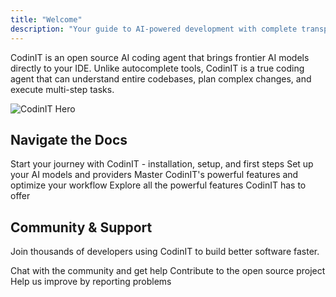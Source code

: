 ```yaml
---
title: "Welcome"
description: "Your guide to AI-powered development with complete transparency and control"
---
```


CodinIT is an open source AI coding agent that brings frontier AI models directly to your IDE. Unlike autocomplete tools, CodinIT is a true coding agent that can understand entire codebases, plan complex changes, and execute multi-step tasks.

<Frame>
  <img 
    src="/assets/images/home-dark.png" 
    alt="CodinIT Hero"
  />
</Frame>

## Navigate the Docs

<CardGroup cols={2}>
  <Card title="New to CodinIT" icon="rocket" href="/getting-started/installing-codinit">
    Start your journey with CodinIT - installation, setup, and first steps
  </Card>

  <Card title="Configuration" icon="sliders" href="/providers/provider-guide">
    Set up your AI models and providers
  </Card>

  <Card title="Best Practices" icon="wrench" href="/prompting/prompt-engineering-guide">
    Master CodinIT's powerful features and optimize your workflow
  </Card>

  <Card title="Features" icon="sparkles" href="/features/overview">
    Explore all the powerful features CodinIT has to offer
  </Card>
</CardGroup>


## Community & Support

Join thousands of developers using CodinIT to build better software faster.

<CardGroup cols={3}>
  <Card title="Discord" icon="discord" href="https://discord.gg/codinit">
    Chat with the community and get help
  </Card>

  <Card title="GitHub" icon="github" href="https://github.com/codinit/codinit">
    Contribute to the open source project
  </Card>

  <Card title="Report a Bug" icon="bug" href="https://github.com/codinit/codinit/issues">
    Help us improve by reporting problems
  </Card>
</CardGroup>
